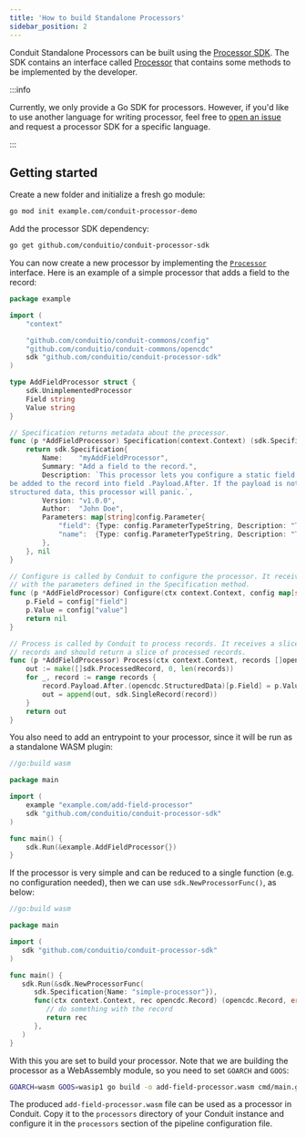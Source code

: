 ```yaml
---
title: 'How to build Standalone Processors'
sidebar_position: 2
---
```


Conduit Standalone Processors can be built using the [Processor SDK](https://github.com/ConduitIO/conduit-processor-sdk).
The SDK contains an interface called [Processor](https://pkg.go.dev/github.com/conduitio/conduit-processor-sdk#Processor)
that contains some methods to be implemented by the developer.

:::info

Currently, we only provide a Go SDK for processors. However, if you'd like to use another language for writing processor, feel free to [open an issue](https://github.com/ConduitIO/conduit/issues/new?assignees=&labels=feature%2Ctriage&projects=&template=1-feature-request.yml&title=Processor+SDK+%3A+%3Clanguage%3E) and request a processor SDK for a specific language.

:::

## Getting started

Create a new folder and initialize a fresh go module:

```sh
go mod init example.com/conduit-processor-demo
```

Add the processor SDK dependency:

```sh
go get github.com/conduitio/conduit-processor-sdk
```

You can now create a new processor by implementing the
[`Processor`](https://pkg.go.dev/github.com/conduitio/conduit-processor-sdk#Processor)
interface. Here is an example of a simple processor that adds a field to the
record:

```go
package example

import (
	"context"

	"github.com/conduitio/conduit-commons/config"
	"github.com/conduitio/conduit-commons/opencdc"
	sdk "github.com/conduitio/conduit-processor-sdk"
)

type AddFieldProcessor struct {
	sdk.UnimplementedProcessor
	Field string
	Value string
}

// Specification returns metadata about the processor.
func (p *AddFieldProcessor) Specification(context.Context) (sdk.Specification, error) {
	return sdk.Specification{
		Name:    "myAddFieldProcessor",
		Summary: "Add a field to the record.",
		Description: `This processor lets you configure a static field that will
be added to the record into field .Payload.After. If the payload is not
structured data, this processor will panic.`,
		Version: "v1.0.0",
		Author:  "John Doe",
		Parameters: map[string]config.Parameter{
			"field": {Type: config.ParameterTypeString, Description: "The name of the field to add"},
			"name":  {Type: config.ParameterTypeString, Description: "The value of the field to add"},
		},
	}, nil
}

// Configure is called by Conduit to configure the processor. It receives a map
// with the parameters defined in the Specification method.
func (p *AddFieldProcessor) Configure(ctx context.Context, config map[string]string) error {
	p.Field = config["field"]
	p.Value = config["value"]
	return nil
}

// Process is called by Conduit to process records. It receives a slice of
// records and should return a slice of processed records.
func (p *AddFieldProcessor) Process(ctx context.Context, records []opencdc.Record) []sdk.ProcessedRecord {
	out := make([]sdk.ProcessedRecord, 0, len(records))
	for _, record := range records {
		record.Payload.After.(opencdc.StructuredData)[p.Field] = p.Value
		out = append(out, sdk.SingleRecord(record))
	}
	return out
}
```

You also need to add an entrypoint to your processor, since it will be run as a
standalone WASM plugin:

```go
//go:build wasm

package main

import (
	example "example.com/add-field-processor"
	sdk "github.com/conduitio/conduit-processor-sdk"
)

func main() {
	sdk.Run(&example.AddFieldProcessor{})
}
```

If the processor is very simple and can be reduced to a single function (e.g.
no configuration needed), then we can use `sdk.NewProcessorFunc()`, as below:

```go
//go:build wasm

package main

import (
   sdk "github.com/conduitio/conduit-processor-sdk"
)

func main() {
   sdk.Run(&sdk.NewProcessorFunc(
      sdk.Specification{Name: "simple-processor"}),
      func(ctx context.Context, rec opencdc.Record) (opencdc.Record, error) {
         // do something with the record
         return rec
      },
   )
}
```

With this you are set to build your processor. Note that we are building the
processor as a WebAssembly module, so you need to set `GOARCH` and `GOOS`:

```sh
GOARCH=wasm GOOS=wasip1 go build -o add-field-processor.wasm cmd/main.go
```

The produced `add-field-processor.wasm` file can be used as a processor in
Conduit. Copy it to the `processors` directory of your Conduit instance and
configure it in the `processors` section of the pipeline configuration file.
